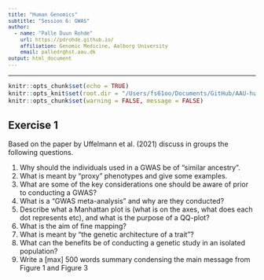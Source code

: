 ```yaml
---
title: "Human Genomics"
subtitle: "Session 6: GWAS"
author:
  - name: "Palle Duun Rohde"
    url: https://pdrohde.github.io/
    affiliation: Genomic Medicine, Aalborg University
    email: palledr@hst.aau.dk
output: html_document
---
```

<style type="text/css">

body, td {
   font-size: 14px;
}
code.r{
  font-size: 12px;
}
pre {
  font-size: 12px
}
</style>
---

```r
knitr::opts_chunk$set(echo = TRUE)
knitr::opts_knit$set(root.dir = "/Users/fs61oo/Documents/GitHub/AAU-human-genomics/")
knitr::opts_chunk$set(warning = FALSE, message = FALSE) 
```

## Exercise 1
Based on the paper by Uffelmann et al. (2021) discuss in groups the following questions.

1)  Why should the individuals used in a GWAS be of “similar ancestry”.
2)	What is meant by “proxy” phenotypes and give some examples.
3)	What are some of the key considerations one should be aware of prior to conducting a GWAS?
4)	What is a “GWAS meta-analysis” and why are they conducted?
5)	Describe what a Manhattan plot is (what is on the axes, what does each dot represents etc), and what is the purpose of a QQ-plot?
6)	What is the aim of fine mapping?
7)	What is meant by “the genetic architecture of a trait”?
8)	What can the benefits be of conducting a genetic study in an isolated population?
9)	Write a [max] 500 words summary condensing the main message from Figure 1 and Figure 3

